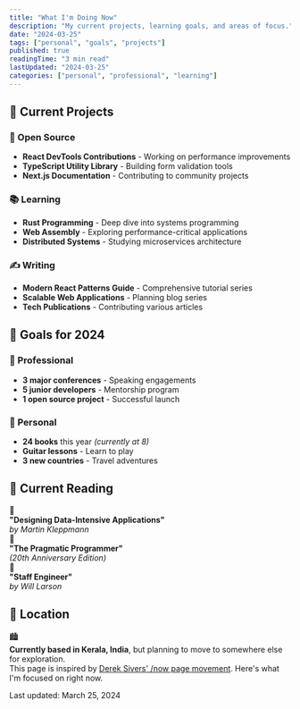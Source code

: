 ```yaml
---
title: "What I'm Doing Now"
description: "My current projects, learning goals, and areas of focus."
date: "2024-03-25"
tags: ["personal", "goals", "projects"]
published: true
readingTime: "3 min read"
lastUpdated: "2024-03-25"
categories: ["personal", "professional", "learning"]
---
```




## 🚀 Current Projects

<div className="grid gap-6 mb-8">

<div className="border-l-4 border-green-500 pl-4 py-2">

### 🌟 Open Source

- **React DevTools Contributions** - Working on performance improvements
- **TypeScript Utility Library** - Building form validation tools  
- **Next.js Documentation** - Contributing to community projects

</div>

<div className="border-l-4 border-yellow-500 pl-4 py-2">

### 📚 Learning

- **Rust Programming** - Deep dive into systems programming
- **Web Assembly** - Exploring performance-critical applications
- **Distributed Systems** - Studying microservices architecture

</div>

<div className="border-l-4 border-purple-500 pl-4 py-2">

### ✍️ Writing

- **Modern React Patterns Guide** - Comprehensive tutorial series
- **Scalable Web Applications** - Planning blog series  
- **Tech Publications** - Contributing various articles

</div>

</div>

## 🎯 Goals for 2024

<div className="grid md:grid-cols-2 gap-6 mb-8">

<div className="p-6 rounded-lg bg-blue-50 dark:bg-blue-900/20 border border-blue-200 dark:border-blue-800">

### 💼 Professional

- **3 major conferences** - Speaking engagements
- **5 junior developers** - Mentorship program  
- **1 open source project** - Successful launch

</div>

<div className="p-6 rounded-lg bg-green-50 dark:bg-green-900/20 border border-green-200 dark:border-green-800">

### 🌱 Personal

- **24 books** this year *(currently at 8)*
- **Guitar lessons** - Learn to play
- **3 new countries** - Travel adventures

</div>

</div>

 <h2>📖 Current Reading </h2>

<div className="space-y-3 mb-8">

<div className="flex items-center gap-3">
  <span className="text-2xl">📘</span>
  <div>
    <strong>"Designing Data-Intensive Applications"</strong>
    <br />
    <em className="text-gray-600 dark:text-gray-400">by Martin Kleppmann</em>
  </div>
</div>

<div className="flex items-center gap-3">
  <span className="text-2xl">📗</span>
  <div>
    <strong>"The Pragmatic Programmer"</strong>
    <br />
    <em className="text-gray-600 dark:text-gray-400">(20th Anniversary Edition)</em>
  </div>
</div>

<div className="flex items-center gap-3">
  <span className="text-2xl">📙</span>
  <div>
    <strong>"Staff Engineer"</strong>
    <br />
    <em className="text-gray-600 dark:text-gray-400">by Will Larson</em>
  </div>
</div>

</div>

## 📍 Location

<div className="p-6 rounded-lg bg-yellow-50 dark:bg-yellow-900/20 border border-yellow-200 dark:border-yellow-800 mb-8">
  <div className="flex items-center gap-3">
    <span className="text-2xl">🏙️</span>
    <div className="text-lg">
      <strong>Currently based in Kerala, India</strong>,  but planning to move to somewhere else for exploration.
    </div>
  </div>
</div>

<div className="mb-8 p-6 bg-gradient-to-r from-blue-50 to-indigo-50 dark:from-blue-900/20 dark:to-indigo-900/20 rounded-lg border border-blue-200 dark:border-blue-800">
  <div className="text-lg">
    This page is inspired by <a href="https://nownownow.com/about" target="_blank" rel="noopener noreferrer" className="text-blue-600 hover:text-blue-700 dark:text-blue-400 dark:hover:text-blue-300 underline">Derek Sivers' /now page movement</a>. Here's what I'm focused on right now.
  </div>
</div>

<div className="text-center border-t border-gray-200 dark:border-gray-800 pt-8">
  <p className="text-sm text-gray-500 dark:text-gray-400 italic">
    Last updated: March 25, 2024
  </p>
</div>
